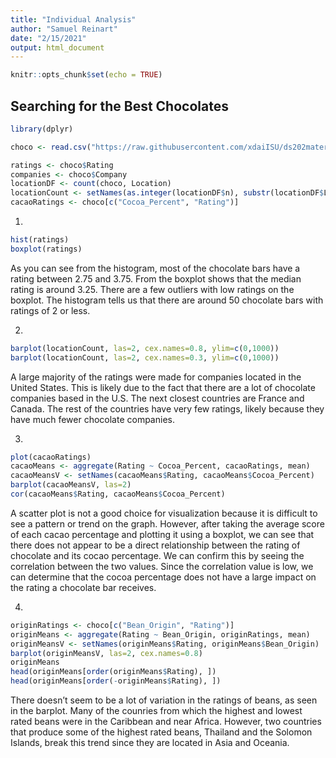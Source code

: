 ```yaml
---
title: "Individual Analysis"
author: "Samuel Reinart"
date: "2/15/2021"
output: html_document
---
```


```r
knitr::opts_chunk$set(echo = TRUE)
```

## Searching for the Best Chocolates

```r
library(dplyr)

choco <- read.csv("https://raw.githubusercontent.com/xdaiISU/ds202materials/master/hwlabs/data/choco.csv")

ratings <- choco$Rating
companies <- choco$Company
locationDF <- count(choco, Location)
locationCount <- setNames(as.integer(locationDF$n), substr(locationDF$Location, 1, 13))
cacaoRatings <- choco[c("Cocoa_Percent", "Rating")]
```

1.
```r
hist(ratings)
boxplot(ratings)
```

As you can see from the histogram, most of the chocolate bars have a rating between 2.75 and 3.75. From the boxplot shows that the median rating is around 3.25. There are a few outliers with low ratings on the boxplot. The histogram tells us that there are around 50 chocolate bars with ratings of 2 or less.

2. 
```r
barplot(locationCount, las=2, cex.names=0.8, ylim=c(0,1000))
barplot(locationCount, las=2, cex.names=0.3, ylim=c(0,1000))
```

A large majority of the ratings were made for companies located in the United States. This is likely due to the fact that there are a lot of chocolate companies based in the U.S. The next closest countries are France and Canada. The rest of the countries have very few ratings, likely because they have much fewer chocolate companies.

3. 
```r
plot(cacaoRatings)
cacaoMeans <- aggregate(Rating ~ Cocoa_Percent, cacaoRatings, mean)
cacaoMeansV <- setNames(cacaoMeans$Rating, cacaoMeans$Cocoa_Percent)
barplot(cacaoMeansV, las=2)
cor(cacaoMeans$Rating, cacaoMeans$Cocoa_Percent)
```

A scatter plot is not a good choice for visualization because it is difficult to see a pattern or trend on the graph. However, after taking the average score of each cacao percentage and plotting it using a boxplot, we can see that there does not appear to be a direct relationship between the rating of chocolate and its cocao percentage. We can confirm this by seeing the correlation between the two values. Since the correlation value is low, we can determine that the cocoa percentage does not have a large impact on the rating a chocolate bar receives.

4.
```r
originRatings <- choco[c("Bean_Origin", "Rating")]
originMeans <- aggregate(Rating ~ Bean_Origin, originRatings, mean)
originMeansV <- setNames(originMeans$Rating, originMeans$Bean_Origin)
barplot(originMeansV, las=2, cex.names=0.8)
originMeans
head(originMeans[order(originMeans$Rating), ])
head(originMeans[order(-originMeans$Rating), ])
```

There doesn't seem to be a lot of variation in the ratings of beans, as seen in the barplot. Many of the counries from which the highest and lowest rated beans were in the Caribbean and near Africa. However, two countries that produce some of the highest rated beans, Thailand and the Solomon Islands, break this trend since they are located in Asia and Oceania.
